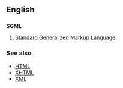 ==English==
==={{initialism}}===
{{wikipedia}}
'''SGML'''

# [[Standard Generalized Markup Language]].

===See also===
*[[HTML]]
*[[XHTML]]
*[[XML]]